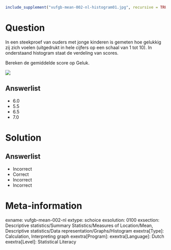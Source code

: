 ```{r, echo = FALSE, results = "hide"}
include_supplement("vufgb-mean-002-nl-histogram01.jpg", recursive = TRUE)
```

Question
========

In een steekproef van ouders met jonge kinderen is gemeten hoe gelukkig zij zich voelen (uitgedrukt in hele cijfers op een schaal van 1 tot 10). In onderstaand histogram staat de verdeling van scores.

Bereken de gemiddelde score op Geluk.

![](vufgb-mean-002-nl-histogram01.jpg)
  
Answerlist
----------
* 6.0
* 5.5
* 6.5
* 7.0

Solution
========

Answerlist
----------
* Incorrect
* Correct
* Incorrect
* Incorrect

Meta-information
================
exname: vufgb-mean-002-nl
extype: schoice
exsolution: 0100
exsection: Descriptive statistics/Summary Statistics/Measures of Location/Mean, Descriptive statistics/Data representation/Graphs/Histogram
exextra[Type]: Calculation, Interpreting graph
exextra[Program]: 
exextra[Language]: Dutch
exextra[Level]: Statistical Literacy
